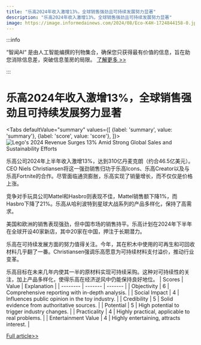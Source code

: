 ```yaml
---
title: "乐高2024年收入激增13%，全球销售强劲且可持续发展努力显著"
description: "乐高2024年收入激增13%，全球销售强劲且可持续发展努力显著"
image: https://image.informedainews.com/2024/08/Eco-K4H-1724844158-0.jpg
---
```



:::info

“智闻AI“ 是由人工智能编撰的刊物集合，确保您只获得最有价值的信息，旨在助您消除信息差，突破信息茧房的局限。  [了解更多 >>](/)

:::

# 乐高2024年收入激增13%，全球销售强劲且可持续发展努力显著


<Tabs
	defaultValue="summary"
	values={[
	{label: 'summary', value: 'summary'},
	{label: 'score', value: 'score'},
]}>
<TabItem value="summary">
<img
  src="https://image.informedainews.com/2024/08/Eco-K4H-1724844158-0.jpg"
  alt="Lego's 2024 Revenue Surges 13% Amid Strong Global Sales and Sustainability Efforts"
/>



乐高公司2024年上半年收入激增13%，达到310亿丹麦克朗（约合46.5亿美元）。CEO Niels Christiansen将这一强劲销售归功于乐高Icons、乐高Creator以及与乐高Fortnite的合作。尽管面临通货膨胀，乐高实现了销量增长，而不仅仅是价格上涨。

竞争对手玩具公司Mattel和Hasbro则表现不佳，Mattel销售额下降1%，而Hasbro下降了21%。乐高从哈利波特到星球大战系列的产品多样化，保持了高需求。

美国和欧洲的销售表现强劲，但中国市场的销售持平。乐高计划在2024年下半年在全球开设40家新店，其中20家在中国，押注于长期潜力。

乐高在可持续发展方面的努力值得关注。今年，其在积木中使用的可再生和可回收材料几乎翻了一番。Christiansen强调乐高愿意为可持续材料支付溢价，推动行业变革。

乐高目标在未来几年内使其一半的原材料实现可持续采购。这种对可持续性的关注，加上产品多样化，使得乐高在经济逆风中仍能保持良好地位。
</TabItem>
<TabItem value="score">
	| Scores     | Value   | Explanation |
	| -------- | ------- | ------- |
	| Objectivity  | 6    | Comprehensive reporting with in-depth analysis.    |
	| Social Impact | 4     | Influences public opinion in the toy industry.    |
	| Credibility    | 5    | Solid evidence from authoritative sources.    |
	| Potential    | 5    | High potential to trigger industry changes.    |
	| Practicality    | 4    | Highly practical, applicable to real problems.    |
	| Entertainment Value    | 4    | Highly entertaining, attracts interest.    |
</TabItem>
</Tabs>

[Full article>>](https://www.cnbc.com/2024/08/28/lego-revenue-first-half-2024.html)
